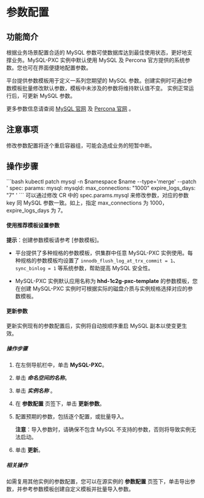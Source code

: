 # 参数配置

## 功能简介
根据业务场景配置合适的 MySQL 参数可使数据库达到最佳使用状态，更好地支撑业务。MySQL-PXC 实例中默认使用 MySQL 及 Percona 官方提供的系统参数。您也可在界面便捷地配置参数。

平台提供参数模板用于定义一系列您期望的 MySQL 参数。创建实例时可通过参数模板批量修改默认参数，模板中未涉及的参数将维持默认值不变。
实例正常运行后，可更新 MySQL 参数。

更多参数信息请查阅 [MySQL 官网](https://dev.mysql.com/doc/refman/5.7/en/innodb-parameters.html) 及 [Percona 官网](https://docs.percona.com/percona-xtradb-cluster/8.0/) 。

## 注意事项
修改参数配置将逐个重启容器组，可能会造成业务的短暂中断。


## 操作步骤
<Tabs>
<Tab label="命令行操作">
```bash
kubectl patch mysql -n $namespace $name --type='merge' --patch '
spec:
  params:
    mysql:
      mysqld:
        max_connections: "1000"
        expire_logs_days: "7"
'
```
可以通过修改 CR 中的 spec.params.mysql 来修改参数，对应的参数 key 同 MySQL 参数一致。如上，指定 max_connections 为 1000，expire_logs_days 为 7。

</Tab>

<Tab label="界面操作">

#### 使用推荐模板设置参数

**提示**：创建参数模板请参考 [参数模板]。

* 平台提供了多种规格的参数模板，供集群中任意 MySQL-PXC 实例使用。每种规格的参数模板均设置了 `innodb_flush_log_at_trx_commit = 1`、`sync_binlog = 1` 等系统参数，帮助提高 MySQL 安全性。

* MySQL-PXC 实例默认应用名称为 **hhd-1c2g-pxc-template** 的参数模板，您在创建 MySQL-PXC 实例时可根据实际的磁盘介质与实例规格选择对应的参数模板。

#### 更新参数

更新实例现有的参数配置后，实例将自动按顺序重启 MySQL 副本以使变更生效。

##### 操作步骤

1. 在左侧导航栏中，单击 **MySQL-PXC**。

2. 单击 ***命名空间的名称***。

2. 单击 ***实例名称*** 。

3. 在 **参数配置** 页签下，单击 **更新参数**。

4. 配置预期的参数，包括逐个配置，或批量导入。

    **注意**：导入参数时，请确保不包含 MySQL 不支持的参数，否则将导致实例无法启动。
    
5. 单击 **更新**。

##### 相关操作

如需复用其他实例的参数配置，您可以在源实例的 **参数配置** 页签下，单击导出参数，并参考参数模板创建自定义模板并批量导入参数。

</Tab>
</Tabs>